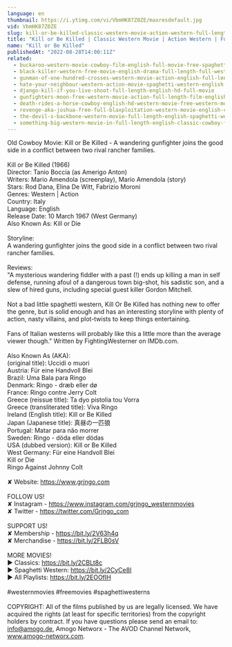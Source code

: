 ```yaml
---
language: en
thumbnail: https://i.ytimg.com/vi/VbmHK87Z0ZE/maxresdefault.jpg
vid: VbmHK87Z0ZE
slug: kill-or-be-killed-classic-western-movie-action-western-full-length
title: "Kill or Be Killed | Classic Western Movie | Action Western | Full Length"
name: "Kill or Be Killed"
publishedAt: "2022-08-28T14:00:11Z"
related:
  - buckaroo-western-movie-cowboy-film-english-full-movie-free-spaghetti-western
  - black-killer-western-free-movie-english-drama-full-length-full-western-film
  - gunman-of-one-hundred-crosses-western-movie-action-english-full-length
  - hate-your-neighbour-western-action-movie-spaghetti-western-english-cowboy-film
  - django-kill-if-you-live-shoot-full-length-english-hd-full-movie
  - gunfighters-moon-free-western-movie-action-full-length-film-english
  - death-rides-a-horse-cowboy-english-hd-western-movie-free-western-movies
  - revenge-aka-joshua-free-full-blaxploitation-western-movie-english-classic-feature-film
  - the-devil-s-backbone-western-movie-full-length-english-spaghetti-western-cowboyfilm-watchfree
  - something-big-western-movie-in-full-length-english-classic-cowboy-film-free-full-westerns
---
```


Old Cowboy Movie: Kill or Be Killed - A wandering gunfighter joins the good side in a conflict between two rival rancher families. <br />
<br />
Kill or Be Killed (1966)<br />
Director: Tanio Boccia (as Amerigo Anton)<br />
Writers: Mario Amendola (screenplay), Mario Amendola (story)<br />
Stars: Rod Dana, Elina De Witt, Fabrizio Moroni <br />
Genres: Western | Action <br />
Country: Italy<br />
Language: English<br />
Release Date: 10 March 1967 (West Germany) <br />
Also Known As: Kill or Die <br />
<br />
Storyline:<br />
A wandering gunfighter joins the good side in a conflict between two rival rancher families.<br />
<br />
Reviews:<br />
"A mysterious wandering fiddler with a past (!) ends up killing a man in self defense, running afoul of a dangerous town big-shot, his sadistic son, and a slew of hired guns, including special guest killer Gordon Mitchell.<br />
<br />
Not a bad little spaghetti western, Kill Or Be Killed has nothing new to offer the genre, but is solid enough and has an interesting storyline with plenty of action, nasty villains, and plot-twists to keep things entertaining.<br />
<br />
Fans of Italian westerns will probably like this a little more than the average viewer though." Written by FightingWesterner on IMDb.com.<br />
<br />
Also Known As (AKA):<br />
(original title): Uccidi o muori<br />
Austria: Für eine Handvoll Blei<br />
Brazil: Uma Bala para Ringo<br />
Denmark: Ringo - dræb eller dø<br />
France: Ringo contre Jerry Colt<br />
Greece (reissue title): Ta dyo pistolia tou Vorra<br />
Greece (transliterated title): Viva Ringo<br />
Ireland (English title): Kill or Be Killed<br />
Japan (Japanese title): 真昼の一匹狼<br />
Portugal: Matar para não morrer<br />
Sweden: Ringo - döda eller dödas<br />
USA (dubbed version): Kill or Be Killed<br />
West Germany: Für eine Handvoll Blei<br />
 Kill or Die<br />
 Ringo Against Johnny Colt<br />
<br />
✘ Website: https://www.grjngo.com<br />
<br />
FOLLOW US!<br />
✘ Instagram - https://www.instagram.com/grjngo_westernmovies<br />
✘ Twitter - https://twitter.com/Grjngo_com<br />
<br />
SUPPORT US!<br />
✘ Membership - https://bit.ly/2V63h4q<br />
✘ Merchandise - https://bit.ly/2FLB0sV<br />
<br />
MORE MOVIES! <br />
► Classics: https://bit.ly/2CBLt8c <br />
► Spaghetti Western: https://bit.ly/2CyCe8I <br />
► All Playlists: https://bit.ly/2EOOfIH <br />
<br />
#westernmovies #freemovies #spaghettiwesterns<br />
<br />
COPYRIGHT: All of the films published by us are legally licensed. We have acquired the rights (at least for specific territories) from the copyright holders by contract. If you have questions please send an email to: info@amogo.de, Amogo Networx - The AVOD Channel Network, www.amogo-networx.com.